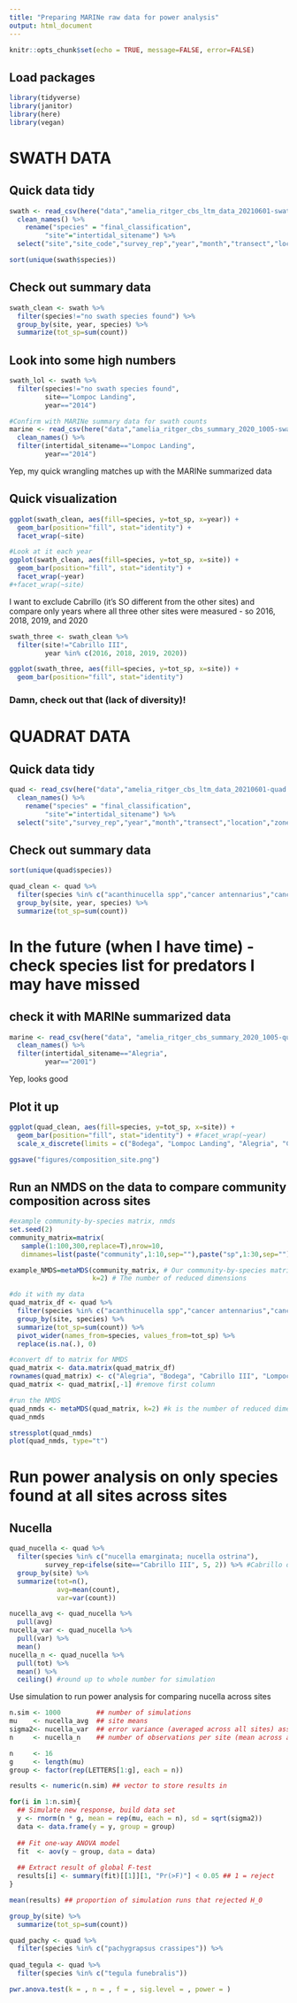 ```yaml
---
title: "Preparing MARINe raw data for power analysis"
output: html_document
---
```


```r
knitr::opts_chunk$set(echo = TRUE, message=FALSE, error=FALSE)
```

## Load packages
```r
library(tidyverse)
library(janitor)
library(here)
library(vegan)
```

# SWATH DATA
## Quick data tidy
```r
swath <- read_csv(here("data","amelia_ritger_cbs_ltm_data_20210601-swath.csv")) %>% 
  clean_names() %>% 
    rename("species" = "final_classification",
         "site"="intertidal_sitename") %>%
  select("site","site_code","survey_rep","year","month","transect","location","species","count")

sort(unique(swath$species))
```

## Check out summary data
```r
swath_clean <- swath %>% 
  filter(species!="no swath species found") %>% 
  group_by(site, year, species) %>% 
  summarize(tot_sp=sum(count))
```

## Look into some high numbers
```r
swath_lol <- swath %>% 
  filter(species!="no swath species found",
         site=="Lompoc Landing",
         year=="2014")

#Confirm with MARINe summary data for swath counts
marine <- read_csv(here("data","amelia_ritger_cbs_summary_2020_1005-swath.csv")) %>% 
  clean_names() %>% 
  filter(intertidal_sitename=="Lompoc Landing",
         year=="2014")
```

Yep, my quick wrangling matches up with the MARINe summarized data 

## Quick visualization 
```r
ggplot(swath_clean, aes(fill=species, y=tot_sp, x=year)) + 
  geom_bar(position="fill", stat="identity") +
  facet_wrap(~site)

#Look at it each year
ggplot(swath_clean, aes(fill=species, y=tot_sp, x=site)) + 
  geom_bar(position="fill", stat="identity") +
  facet_wrap(~year)
#+facet_wrap(~site)
```

I want to exclude Cabrillo (it's SO different from the other sites) and compare only years where all three other sites were measured - so 2016, 2018, 2019, and 2020

```r
swath_three <- swath_clean %>% 
  filter(site!="Cabrillo III",
         year %in% c(2016, 2018, 2019, 2020))

ggplot(swath_three, aes(fill=species, y=tot_sp, x=site)) + 
  geom_bar(position="fill", stat="identity")

```

### Damn, check out that (lack of diversity)!

# QUADRAT DATA
## Quick data tidy
```r
quad <- read_csv(here("data","amelia_ritger_cbs_ltm_data_20210601-quad.csv")) %>% 
  clean_names() %>% 
    rename("species" = "final_classification",
         "site"="intertidal_sitename") %>%
  select("site","survey_rep","year","month","transect","location","zone_code","species","count")
```

## Check out summary data
```r
sort(unique(quad$species))

quad_clean <- quad %>% 
  filter(species %in% c("acanthinucella spp","cancer antennarius","cancer spp", "kelletia kelletii", "leptasterias spp","nucella canaliculata","ucella emarginata; nucella ostrina","pachygrapsus crassipes","hemigrapsus nudus","pisaster ochraceus","tegula aureotincta","tegula brunnea","tegula eiseni","tegula funebralis","tegula gallina")) %>% 
  group_by(site, year, species) %>% 
  summarize(tot_sp=sum(count))
```
# In the future (when I have time) - check species list for predators I may have missed

## check it with MARINe summarized data
```r
marine <- read_csv(here("data", "amelia_ritger_cbs_summary_2020_1005-quad.csv")) %>% 
  clean_names() %>% 
  filter(intertidal_sitename=="Alegria",
         year=="2001")
```

Yep, looks good

## Plot it up 
```r
ggplot(quad_clean, aes(fill=species, y=tot_sp, x=site)) + 
  geom_bar(position="fill", stat="identity") + #facet_wrap(~year)
  scale_x_discrete(limits = c("Bodega", "Lompoc Landing", "Alegria", "Cabrillo III"))

ggsave("figures/composition_site.png")

```

## Run an NMDS on the data to compare community composition across sites
```r
#example community-by-species matrix, nmds
set.seed(2)
community_matrix=matrix(
   sample(1:100,300,replace=T),nrow=10,
   dimnames=list(paste("community",1:10,sep=""),paste("sp",1:30,sep="")))

example_NMDS=metaMDS(community_matrix, # Our community-by-species matrix
                     k=2) # The number of reduced dimensions

#do it with my data
quad_matrix_df <- quad %>%
  filter(species %in% c("acanthinucella spp","cancer antennarius","cancer spp", "kelletia kelletii", "leptasterias spp","nucella canaliculata","nucella emarginata; nucella ostrina","pachygrapsus crassipes","hemigrapsus nudus","pisaster ochraceus","tegula aureotincta","tegula brunnea","tegula eiseni","tegula funebralis","tegula gallina")) %>%
  group_by(site, species) %>% 
  summarize(tot_sp=sum(count)) %>% 
  pivot_wider(names_from=species, values_from=tot_sp) %>% 
  replace(is.na(.), 0)

#convert df to matrix for NMDS
quad_matrix <- data.matrix(quad_matrix_df)
rownames(quad_matrix) <- c("Alegria", "Bodega", "Cabrillo III", "Lompoc Landing") #rename matrix row names to sites
quad_matrix <- quad_matrix[,-1] #remove first column

#run the NMDS
quad_nmds <- metaMDS(quad_matrix, k=2) #k is the number of reduced dimensions
quad_nmds

stressplot(quad_nmds)
plot(quad_nmds, type="t")
```

# Run power analysis on only species found at all sites across sites

## Nucella
```r
quad_nucella <- quad %>%
  filter(species %in% c("nucella emarginata; nucella ostrina"),
         survey_rep<ifelse(site=="Cabrillo III", 5, 2)) %>% #Cabrillo only counted nucella on the 4th replicate of surveys so make ifelse
  group_by(site) %>% 
  summarize(tot=n(),
            avg=mean(count),
            var=var(count))

nucella_avg <- quad_nucella %>% 
  pull(avg)
nucella_var <- quad_nucella %>% 
  pull(var) %>% 
  mean()
nucella_n <- quad_nucella %>% 
  pull(tot) %>% 
  mean() %>% 
  ceiling() #round up to whole number for simulation
```

Use simulation to run power analysis for comparing nucella across sites
```r
n.sim <- 1000         ## number of simulations
mu    <- nucella_avg  ## site means
sigma2<- nucella_var  ## error variance (averaged across all sites) assumption: 7.5
n     <- nucella_n    ## number of observations per site (mean across all years: 31)

n     <- 16
g     <- length(mu) 
group <- factor(rep(LETTERS[1:g], each = n))

results <- numeric(n.sim) ## vector to store results in

for(i in 1:n.sim){
  ## Simulate new response, build data set
  y <- rnorm(n * g, mean = rep(mu, each = n), sd = sqrt(sigma2))
  data <- data.frame(y = y, group = group)
 
  ## Fit one-way ANOVA model
  fit  <- aov(y ~ group, data = data)
  
  ## Extract result of global F-test
  results[i] <- summary(fit)[[1]][1, "Pr(>F)"] < 0.05 ## 1 = reject
}

mean(results) ## proportion of simulation runs that rejected H_0
```


```r
group_by(site) %>% 
  summarize(tot_sp=sum(count))

quad_pachy <- quad %>%
  filter(species %in% c("pachygrapsus crassipes")) %>%
  
quad_tegula <- quad %>%
  filter(species %in% c("tegula funebralis"))

pwr.anova.test(k = , n = , f = , sig.level = , power = ) 
```

